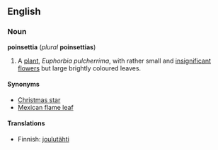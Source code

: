 ==English==
===Noun===
'''poinsettia''' (''plural'' '''poinsettias''')
{{wikipedia}}
# A [[plant]], ''Euphorbia pulcherrima'', with rather small and [[insignificant]] [[flower]]s but large brightly coloured leaves.

====Synonyms====
*[[Christmas star]]
*[[Mexican flame leaf]]

====Translations====
*Finnish: [[joulutähti]]